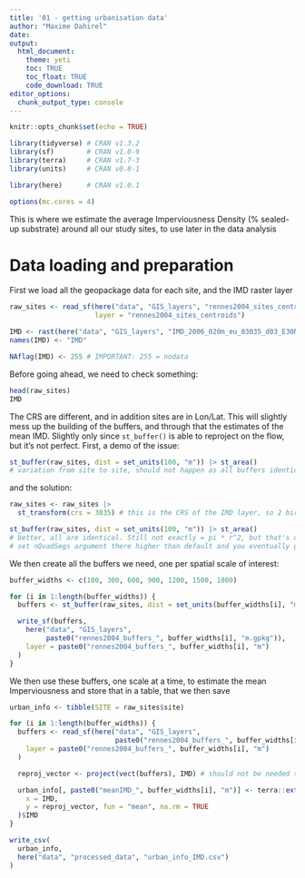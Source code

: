 ```yaml
---
title: '01 - getting urbanisation data'
author: "Maxime Dahirel"
date:
output:
  html_document:
    theme: yeti
    toc: TRUE
    toc_float: TRUE
    code_download: TRUE
editor_options:
  chunk_output_type: console
---
```


```r
knitr::opts_chunk$set(echo = TRUE)
```


```r
library(tidyverse) # CRAN v1.3.2
library(sf)        # CRAN v1.0-9
library(terra)     # CRAN v1.7-3
library(units)     # CRAN v0.8-1

library(here)      # CRAN v1.0.1

options(mc.cores = 4)
```

This is where we estimate the average Imperviousness Density (% sealed-up substrate) around all our study sites, to use later in the data analysis

# Data loading and preparation

First we load all the geopackage data for each site, and the IMD raster layer

```r
raw_sites <- read_sf(here("data", "GIS_layers", "rennes2004_sites_centroids.gpkg"),
                     layer = "rennes2004_sites_centroids")

IMD <- rast(here("data", "GIS_layers", "IMD_2006_020m_eu_03035_d03_E30N20.tif"))
names(IMD) <- "IMD"

NAflag(IMD) <- 255 # IMPORTANT: 255 = nodata
```

Before going ahead, we need to check something:

```r
head(raw_sites)
IMD
```

The CRS are different, and in addition sites are in Lon/Lat. This will slightly mess up the building of the buffers, and through that the estimates of the mean IMD. Slightly only since `st_buffer()` is able to reproject on the flow, but it's not perfect. First, a demo of the issue:

```r
st_buffer(raw_sites, dist = set_units(100, "m")) |> st_area() 
# variation from site to site, should not happen as all buffers identical in size
```

and the solution:

```r
raw_sites <- raw_sites |>
  st_transform(crs = 3035) # this is the CRS of the IMD layer, so 2 birds one stone

st_buffer(raw_sites, dist = set_units(100, "m")) |> st_area()
# better, all are identical. Still not exactly = pi * r^2, but that's due to the approx used by st_buffer()
# set nQuadSegs argument there higher than default and you eventually get the exact areas
```

We then create all the buffers we need, one per spatial scale of interest:

```r
buffer_widths <- c(100, 300, 600, 900, 1200, 1500, 1800)

for (i in 1:length(buffer_widths)) {
  buffers <- st_buffer(raw_sites, dist = set_units(buffer_widths[i], "m"))

  write_sf(buffers,
    here("data", "GIS_layers", 
         paste0("rennes2004_buffers_", buffer_widths[i], "m.gpkg")),
    layer = paste0("rennes2004_buffers_", buffer_widths[i], "m")
  )
}
```

We then use these buffers, one scale at a time, to estimate the mean Imperviousness and store that in a table, that we then save

```r
urban_info <- tibble(SITE = raw_sites$site)

for (i in 1:length(buffer_widths)) {
  buffers <- read_sf(here("data", "GIS_layers", 
                          paste0("rennes2004_buffers_", buffer_widths[i], "m.gpkg")),
    layer = paste0("rennes2004_buffers_", buffer_widths[i], "m")
  )

  reproj_vector <- project(vect(buffers), IMD) # should not be needed since they are the same

  urban_info[, paste0("meanIMD_", buffer_widths[i], "m")] <- terra::extract(
    x = IMD,
    y = reproj_vector, fun = "mean", na.rm = TRUE
  )$IMD
}

write_csv(
  urban_info,
  here("data", "processed_data", "urban_info_IMD.csv")
)
```
